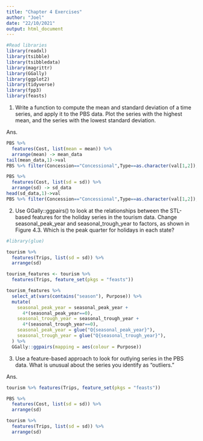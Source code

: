 ---
title: "Chapter 4 Exercises"
author: "Joel"
date: "22/10/2021"
output: html_document
---

```{r}
#Read libraries
library(readxl)
library(tsibble)
library(tsibbledata)
library(magrittr)
library(GGally)
library(ggplot2)
library(tidyverse)
library(fpp3)
library(feasts)
```




1.   Write a function to compute the mean and standard deviation of a time series, and apply it to the PBS data. Plot the series with the highest mean, and the series with the lowest standard deviation.

Ans.   
```{r}
PBS %>%
  features(Cost, list(mean = mean)) %>%
  arrange(mean) -> mean_data
tail(mean_data,1)->val
PBS %>% filter(Concession=="Concessional",Type==as.character(val[1,2]), ATC1==as.character(val[1,3]), ATC2==as.character(val[1,4])) %>% autoplot(Cost)
```

```{r}
PBS %>%
  features(Cost, list(sd = sd)) %>%
  arrange(sd) -> sd_data
head(sd_data,1)->val
PBS %>% filter(Concession=="Concessional",Type==as.character(val[1,2]), ATC1==as.character(val[1,3]), ATC2==as.character(val[1,4])) %>% autoplot(Cost)
```

2.  Use GGally::ggpairs() to look at the relationships between the STL-based features for the holiday series in the tourism data. Change seasonal_peak_year and seasonal_trough_year to factors, as shown in Figure 4.3. Which is the peak quarter for holidays in each state?

```{r}
#library(glue)

tourism %>%
  features(Trips, list(sd = sd)) %>%
  arrange(sd)

tourism_features <- tourism %>%
  features(Trips, feature_set(pkgs = "feasts"))

tourism_features %>%
  select_at(vars(contains("season"), Purpose)) %>%
  mutate(
    seasonal_peak_year = seasonal_peak_year +
      4*(seasonal_peak_year==0),
    seasonal_trough_year = seasonal_trough_year +
      4*(seasonal_trough_year==0),
    seasonal_peak_year = glue("Q{seasonal_peak_year}"),
    seasonal_trough_year = glue("Q{seasonal_trough_year}"),
  ) %>%
  GGally::ggpairs(mapping = aes(colour = Purpose))
```



3.   Use a feature-based approach to look for outlying series in the PBS data. What is unusual about the series you identify as “outliers.”

Ans.  
```{r}
tourism %>% features(Trips, feature_set(pkgs = "feasts"))
```



```{r}
PBS %>%
  features(Cost, list(sd = sd)) %>%
  arrange(sd)
```

```{r}
tourism %>%
  features(Trips, list(sd = sd)) %>%
  arrange(sd)
```







